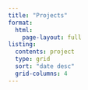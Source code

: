 ```yaml
---
title: "Projects"
format:
  html:
    page-layout: full
listing: 
  contents: project
  type: grid
  sort: "date desc"
  grid-columns: 4
---
```

